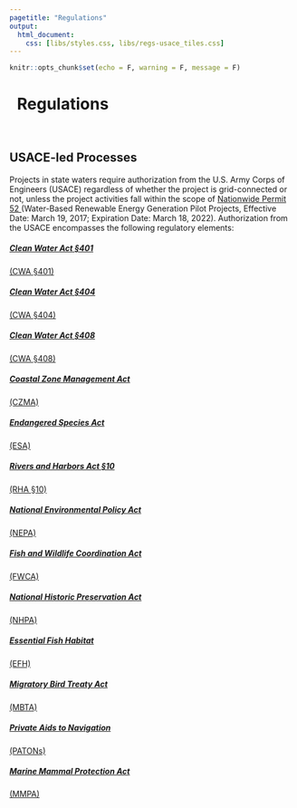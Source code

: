 ```yaml
---
pagetitle: "Regulations"
output:
  html_document:
    css: [libs/styles.css, libs/regs-usace_tiles.css]
---
```


```r
knitr::opts_chunk$set(echo = F, warning = F, message = F)
```

<style>
.section h5 {
  margin-top: 0;
}
</style>

<h1 class="title toc-ignore">
  <a href="./regs.html" style="text-decoration:none;">
  <span class="fas fa-arrow-circle-left"></span>
  </a>&nbsp; Regulations
</h1>

<br>

<div style="clear:both;"></div>

## USACE-led Processes

Projects in state waters require authorization from the U.S. Army Corps of Engineers (USACE) regardless of whether the project is grid-connected or not, unless the project activities fall within the scope of <a href="https://www.govinfo.gov/content/pkg/FR-2017-01-06/pdf/2016-31355.pdf" target="_blank">Nationwide Permit 52 </a> (Water-Based Renewable Energy Generation Pilot Projects, Effective Date: March 19, 2017; Expiration Date: March 18, 2022).  Authorization from the USACE encompasses the following regulatory elements:


<div style="clear:both;"></div>

<div class="tiles">

<div class="tile-01">
  <a href="https://openei.org/wiki/MHK-env/Regulations/CWA-401" target="_blank">
  <h5>Clean Water Act §401</h5>
  <p>(CWA §401)</p>
  </a>
</div>

<div class="tile-02">
  <a href="https://openei.org/wiki/MHK-env/Regulations/CWA-404" target="_blank">
  <h5>Clean Water Act §404</h5>
  <p>(CWA §404)</p>
  </a>
</div>

<div class="tile-03">
  <a href="https://openei.org/wiki/MHK-env/Regulations/CWA-408" target="_blank">
  <h5>Clean Water Act §408</h5>
  <p>(CWA §408)</p>
  </a>
</div>

<div class="tile-04">
  <a href="https://openei.org/wiki/MHK-env/Regulations/CZMA" target="_blank">
  <h5>Coastal Zone Management Act</h5>
  <p>(CZMA)</p>
  </a>
</div>

<div class="tile-05">
  <a href="https://openei.org/wiki/MHK-env/Regulations/ESA" target="_blank">
  <h5>Endangered Species Act</h5>
  <p>(ESA)</p>
  </a>
</div>

<div class="tile-06">
  <a href="https://openei.org/wiki/MHK-env/Regulations/RHA-10" target="_blank">
  <h5>Rivers and Harbors Act §10</h5>
  <p>(RHA §10)</p>
  </a>
</div>

<div class="tile-07">
  <a href="https://openei.org/wiki/MHK-env/Regulations/NEPA" target="_blank">
  <h5>National Environmental Policy Act</h5>
  <p>(NEPA)</p>
  </a>
</div>

<div class="tile-08">
  <a href="https://openei.org/wiki/MHK-env/Regulations/FWCA" target="_blank">
  <h5>Fish and Wildlife Coordination Act</h5>
  <p>(FWCA)</p>
  </a>
</div>

<div class="tile-09">
  <a href="https://openei.org/wiki/MHK-env/Regulations/NHPA" target="_blank">
  <h5>National Historic Preservation Act</h5>
  <p>(NHPA)</p>
  </a>
</div>

<div class="tile-10">
  <a href="https://openei.org/wiki/MHK-env/Regulations/Essential_Fish_Habitat" target="_blank">
  <h5>Essential Fish Habitat</h5>
  <p>(EFH)</p>
  </a>
</div>

<div class="tile-11">
  <a href="https://openei.org/wiki/MHK-env/Regulations/MBTA" target="_blank">
  <h5>Migratory Bird Treaty Act</h5>
  <p>(MBTA)</p>
  </a>
</div>

<div class="tile-12">
  <a href="https://openei.org/wiki/MHK-env/Regulations/PATON" target="_blank">
  <h5>Private Aids to Navigation</h5>
  <p>(PATONs)</p>
  </a>
</div>

<div class="tile-13">
  <a href="https://openei.org/wiki/MHK-env/Regulations/MMPA" target="_blank">
  <h5>Marine Mammal Protection Act</h5>
  <p>(MMPA)</p>
  </a>
</div>

</div>

<script>
$("#usace-led-processes > div.tiles > div > p").remove();
</script>
